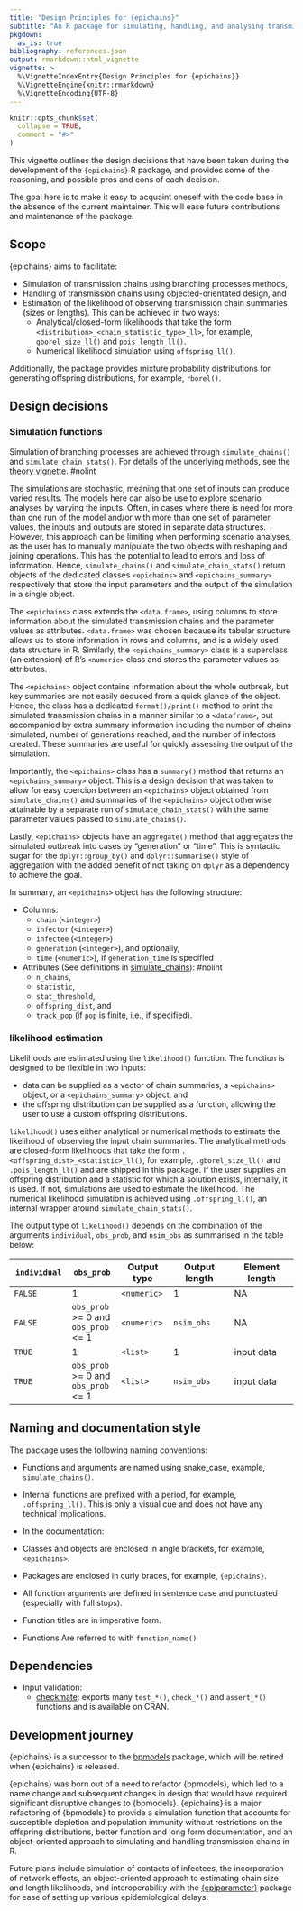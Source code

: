 ```yaml
---
title: "Design Principles for {epichains}"
subtitle: "An R package for simulating, handling, and analysing transmission chains in R"
pkgdown:
  as_is: true
bibliography: references.json
output: rmarkdown::html_vignette
vignette: >
  %\VignetteIndexEntry{Design Principles for {epichains}}
  %\VignetteEngine{knitr::rmarkdown}
  %\VignetteEncoding{UTF-8}
---
```


```r
knitr::opts_chunk$set(
  collapse = TRUE,
  comment = "#>"
)
```

This vignette outlines the design decisions that have been taken during the development of the `{epichains}` R package, and provides some of the reasoning, and possible pros and cons of each decision.

The goal here is to make it easy to acquaint oneself with the code base in the absence of the current maintainer. This will ease future contributions and maintenance of the package.

## Scope

{epichains} aims to facilitate:

* Simulation of transmission chains using branching processes methods,
* Handling of transmission chains using objected-orientated design, and
* Estimation of the likelihood of observing transmission chain summaries
(sizes or lengths). This can be achieved in two ways:
  - Analytical/closed-form likelihoods that take the form
`<distribution>_<chain_statistic_type>_ll>`, for example, `gborel_size_ll()`
and `pois_length_ll()`.
  - Numerical likelihood simulation using `offspring_ll()`.

Additionally, the package provides mixture probability distributions for generating offspring distributions, for example, `rborel()`.

## Design decisions

### Simulation functions

Simulation of branching processes are achieved through `simulate_chains()` and `simulate_chain_stats()`. For details of the underlying methods, see the [theory vignette](https://epiverse-trace.github.io/epichains/articles/theoretical_background.html). #nolint

The simulations are stochastic, meaning that one set of inputs can produce varied results. The models here can also be use to explore scenario analyses by varying the inputs. Often, in cases where there is need for more than one run of the model and/or with more than one set of parameter values, the inputs and outputs are stored in separate data structures. However, this approach can be limiting when performing scenario analyses, as the user has to manually manipulate the two objects with reshaping and joining operations. This has the potential to lead to errors and loss of information. Hence, `simulate_chains()` and `simulate_chain_stats()` return objects of the dedicated classes `<epichains>` and `<epichains_summary>` respectively that store the input parameters and the output of the simulation in a single object.

The `<epichains>` class extends the `<data.frame>`, using columns to store information about the simulated transmission chains and the parameter values as attributes. `<data.frame>` was chosen because its tabular structure allows us to store information in rows and columns, and is a widely used data structure in R. Similarly, the `<epichains_summary>` class is a superclass (an extension) of R's `<numeric>` class and stores the parameter values as attributes.

The `<epichains>` object contains information about the whole outbreak, but key summaries are not easily deduced from a quick glance of the object. Hence, the class has a dedicated `format()/print()` method to print the simulated transmission chains in a manner similar to a `<dataframe>`, but accompanied by extra summary information including the number of chains simulated, number of generations reached, and the number of infectors created. These summaries are useful for quickly assessing the output of the simulation.

Importantly, the `<epichains>` class has a `summary()` method that returns an `<epichains_summary>` object. This is a design decision that was taken to allow for easy coercion between an `<epichains>` object obtained from `simulate_chains()` and summaries of the `<epichains>` object otherwise attainable by a separate run of `simulate_chain_stats()` with the same parameter values passed to `simulate_chains()`.

Lastly, `<epichains>` objects have an `aggregate()` method that aggregates the simulated outbreak into cases by "generation" or "time". This is syntactic sugar for the `dplyr::group_by()` and `dplyr::summarise()` style of aggregation with the added benefit of not taking on `dplyr` as a dependency to achieve the goal.

In summary, an `<epichains>` object has the following structure:

* Columns:
  * `chain` (`<integer>`)
  * `infector` (`<integer>`)
  * `infectee` (`<integer>`)
  * `generation` (`<integer>`), and optionally,
  * `time` (`<numeric>`), if `generation_time` is specified

* Attributes (See definitions in [simulate_chains](https://epiverse-trace.github.io/epichains/reference/simulate_chains.html)): #nolint
  * `n_chains`,
  * `statistic`,
  * `stat_threshold`,
  * `offspring_dist`, and
  * `track_pop` (if `pop` is finite, i.e., if specified).

### likelihood estimation

Likelihoods are estimated using the `likelihood()` function. The function is designed to be flexible in two inputs:

* data can be supplied as a vector of chain summaries, a `<epichains>` object, or a `<epichains_summary>` object, and
* the offspring distribution can be supplied as a function, allowing the user to use a custom offspring distributions.

`likelihood()` uses either analytical or numerical methods to estimate the likelihood of observing the input chain summaries. The analytical methods are closed-form likelihoods that take the form `.<offspring_dist>_<statistic>_ll()`, for example, `.gborel_size_ll()` and `.pois_length_ll()` and are shipped in this package. If the user supplies an offspring distribution and a statistic for which a solution exists, internally, it is used. If not, simulations are used to estimate the likelihood. The numerical likelihood simulation is achieved using `.offspring_ll()`, an internal wrapper around `simulate_chain_stats()`.

The output type of `likelihood()` depends on the combination of the arguments `individual`, `obs_prob`, and `nsim_obs` as summarised in the table below:

| `individual` | `obs_prob` | Output type | Output length | Element length |
|--------------|------------|-------------|---------------|----------------|
| `FALSE`      |  1         | `<numeric>` |    1          | NA             |
| `FALSE`      |  `obs_prob` >= 0 and `obs_prob` <= 1 | `<numeric>`| `nsim_obs`     | NA              |
| `TRUE`       |  1         | `<list>`    |   1           | input data     |
| `TRUE`       | `obs_prob` >= 0 and `obs_prob` <= 1     | `<list>` | `nsim_obs` | input data |

## Naming and documentation style

The package uses the following naming conventions:

* Functions and arguments are named using snake_case, example, `simulate_chains()`.

* Internal functions are prefixed with a period, for example, `.offspring_ll()`. This is only a visual cue and does not have any technical implications.

* In the documentation:

 - Classes and objects are enclosed in angle brackets, for example, `<epichains>`.
 - Packages are enclosed in curly braces, for example, `{epichains}`.
 - All function arguments are defined in sentence case and punctuated (especially with full stops).
 - Function titles are in imperative form.
 - Functions Are referred to with `function_name()`

## Dependencies

* Input validation:
  - [checkmate](https://github.com/mllg/checkmate/): exports many `test_*()`, `check_*()` and `assert_*()` functions and is available on CRAN.

## Development journey

{epichains} is a successor to the [bpmodels](https://github.com/epiverse-trace/bpmodels) package, which will be retired when {epichains} is released.

{epichains} was born out of a need to refactor {bpmodels}, which led to a name change and subsequent changes in design that would have required significant disruptive changes to {bpmodels}. {epichains} is a major refactoring of {bpmodels} to provide a simulation function that accounts for susceptible depletion and population immunity without restrictions on the offspring distributions, better function and long form documentation, and an object-oriented approach to simulating and handling transmission chains in R.

Future plans include simulation of contacts of infectees, the incorporation of network effects, an object-oriented approach to estimating chain size and length likelihoods, and interoperability with the [{epiparameter}](https://epiverse-trace.github.io/epiparameter) package for ease of setting up various epidemiological delays.

